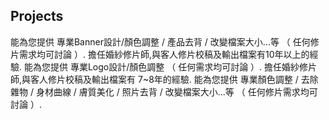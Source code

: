 ## Projects

<ProjectCard title="Banner廣告設計" link="https://www.tasker.com.tw/workroom/VEZ0Q?se=r5oQ" bg="linear-gradient(to right, #D4145A 0%, #FBB03B 100%)">
能為您提供 專業Banner設計/顏色調整 / 產品去背 / 改變檔案大小...等                   （ 任何修片需求均可討論 ）.
</ProjectCard>

<ProjectCard title="各類影像修片（婚紗/婚禮紀錄）" link="https://www.tasker.com.tw/workroom/VEZ0Q?se=7r6q" bg="linear-gradient(to right, #B7F8DB 0%, #50A7C2 100%)">
擔任婚紗修片師,與客人修片校稿及輸出檔案有10年以上的經驗.
</ProjectCard>

<ProjectCard title="品牌Logo/顏色 設計" link="https://www.tasker.com.tw/workroom/VEZ0Q?se=q4jD" bg="linear-gradient(to right, #667eea 0%, #764ba2 100%)">
能為您提供 專業Logo設計/顏色調整 （ 任何需求均可討論 ）.
</ProjectCard>

<ProjectCard title="客製化影像需求處理" link="https://www.tasker.com.tw/workroom/VEZ0Q?se=qD7r" bg="linear-gradient(to right, #feada6 0%, #f5efef 100%)">
擔任婚紗修片師,與客人修片校稿及輸出檔案有 7~8年的經驗.
能為您提供 專業顏色調整 / 去除雜物 / 身材曲線 / 膚質美化 / 照片去背 / 改變檔案大小...等
（ 任何修片需求均可討論 ）.
</ProjectCard>